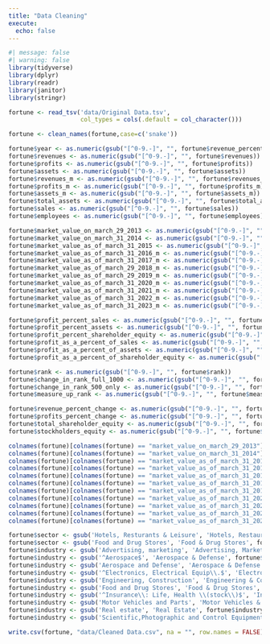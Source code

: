 ```yaml
---
title: "Data Cleaning"
execute: 
  echo: false
---
```


```r
#| message: false
#| warning: false
library(tidyverse)
library(dplyr)
library(readr)
library(janitor)
library(stringr)
```

```r
fortune <- read_tsv('data/Original Data.tsv',
                    col_types = cols(.default = col_character()))
```

```r
fortune <- clean_names(fortune,case=c('snake'))
```

```r
fortune$year <- as.numeric(gsub("[^0-9.-]", "", fortune$revenue_percent_change))
fortune$revenues <- as.numeric(gsub("[^0-9.-]", "", fortune$revenues))
fortune$profits <- as.numeric(gsub("[^0-9.-]", "", fortune$profits))
fortune$assets <- as.numeric(gsub("[^0-9.-]", "", fortune$assets))
fortune$revenues_m <- as.numeric(gsub("[^0-9.-]", "", fortune$revenues_m))
fortune$profits_m <- as.numeric(gsub("[^0-9.-]", "", fortune$profits_m))
fortune$assets_m <- as.numeric(gsub("[^0-9.-]", "", fortune$assets_m))
fortune$total_assets <- as.numeric(gsub("[^0-9.-]", "", fortune$total_assets))
fortune$sales <- as.numeric(gsub("[^0-9.-]", "", fortune$sales))
fortune$employees <- as.numeric(gsub("[^0-9.-]", "", fortune$employees))
```

```r
fortune$market_value_on_march_29_2013 <- as.numeric(gsub("[^0-9.-]", "", fortune$market_value_on_march_29_2013))
fortune$market_value_on_march_31_2014 <- as.numeric(gsub("[^0-9.-]", "", fortune$market_value_on_march_31_2014))
fortune$market_value_as_of_march_31_2015 <- as.numeric(gsub("[^0-9.-]", "", fortune$market_value_as_of_march_31_2015))
fortune$market_value_as_of_march_31_2016_m <- as.numeric(gsub("[^0-9.-]", "", fortune$market_value_as_of_march_31_2016_m))
fortune$market_value_as_of_march_31_2017_m <- as.numeric(gsub("[^0-9.-]", "", fortune$market_value_as_of_march_31_2017_m))
fortune$market_value_as_of_march_29_2018_m <- as.numeric(gsub("[^0-9.-]", "", fortune$market_value_as_of_march_29_2018_m))
fortune$market_value_as_of_march_29_2019_m <- as.numeric(gsub("[^0-9.-]", "", fortune$market_value_as_of_march_29_2019_m))
fortune$market_value_as_of_march_31_2020_m <- as.numeric(gsub("[^0-9.-]", "", fortune$market_value_as_of_march_31_2020_m))
fortune$market_value_as_of_march_31_2021_m <- as.numeric(gsub("[^0-9.-]", "", fortune$market_value_as_of_march_31_2021_m))
fortune$market_value_as_of_march_31_2022_m <- as.numeric(gsub("[^0-9.-]", "", fortune$market_value_as_of_march_31_2022_m))
fortune$market_value_as_of_march_31_2023_m <- as.numeric(gsub("[^0-9.-]", "", fortune$market_value_as_of_march_31_2023_m))
```

```r
fortune$profit_percent_sales <- as.numeric(gsub("[^0-9.-]", "", fortune$profit_percent_sales))
fortune$profit_percent_assets <- as.numeric(gsub("[^0-9.-]", "", fortune$profit_percent_assets))
fortune$profit_percent_shareholder_equity <- as.numeric(gsub("[^0-9.-]", "", fortune$profit_percent_shareholder_equity))
fortune$profit_as_a_percent_of_sales <- as.numeric(gsub("[^0-9.-]", "", fortune$profit_as_a_percent_of_sales))
fortune$profit_as_a_percent_of_assets <- as.numeric(gsub("[^0-9.-]", "", fortune$profit_as_a_percent_of_assets))
fortune$profit_as_a_percent_of_shareholder_equity <- as.numeric(gsub("[^0-9.-]", "", fortune$profit_as_a_percent_of_shareholder_equity))
```

```r
fortune$rank <- as.numeric(gsub("[^0-9.-]", "", fortune$rank))
fortune$change_in_rank_full_1000 <- as.numeric(gsub("[^0-9.-]", "", fortune$change_in_rank_full_1000))
fortune$change_in_rank_500_only <- as.numeric(gsub("[^0-9.-]", "", fortune$change_in_rank_500_only))
fortune$measure_up_rank <- as.numeric(gsub("[^0-9.-]", "", fortune$measure_up_rank))
```

```r
fortune$revenue_percent_change <- as.numeric(gsub("[^0-9.-]", "", fortune$revenue_percent_change))
fortune$profits_percent_change <- as.numeric(gsub("[^0-9.-]", "", fortune$profits_percent_change))
fortune$total_shareholder_equity <- as.numeric(gsub("[^0-9.-]", "", fortune$total_shareholder_equity))
fortune$stockholders_equity <- as.numeric(gsub("[^0-9.-]", "", fortune$stockholders_equity))
```

```r
colnames(fortune)[colnames(fortune) == "market_value_on_march_29_2013"] = "market_value_2013"
colnames(fortune)[colnames(fortune) == "market_value_on_march_31_2014"] = "market_value_2014"
colnames(fortune)[colnames(fortune) == "market_value_as_of_march_31_2015"] = "market_value_2015"
colnames(fortune)[colnames(fortune) == "market_value_as_of_march_31_2016_m"] = "market_value_2016"
colnames(fortune)[colnames(fortune) == "market_value_as_of_march_31_2017_m"] = "market_value_2017"
colnames(fortune)[colnames(fortune) == "market_value_as_of_march_31_2018_m"] = "market_value_2018"
colnames(fortune)[colnames(fortune) == "market_value_as_of_march_31_2019_m"] = "market_value_2019"
colnames(fortune)[colnames(fortune) == "market_value_as_of_march_31_2020_m"] = "market_value_2020"
colnames(fortune)[colnames(fortune) == "market_value_as_of_march_31_2021_m"] = "market_value_2021"
colnames(fortune)[colnames(fortune) == "market_value_as_of_march_31_2022_m"] = "market_value_2022"
colnames(fortune)[colnames(fortune) == "market_value_as_of_march_31_2023_m"] = "market_value_2023"
```

```r
fortune$sector <- gsub('Hotels, Resturants & Leisure', 'Hotels, Restaurants & Leisure', fortune$sector)
fortune$sector <- gsub('Food and Drug Stores', 'Food & Drug Stores', fortune$sector)
fortune$industry <- gsub('Advertising, marketing', 'Advertising, Marketing', fortune$industry)
fortune$industry <- gsub('^Aerospace$', 'Aerospace & Defense', fortune$industry)
fortune$industry <- gsub('Aerospace and Defense', 'Aerospace & Defense', fortune$industry)
fortune$industry <- gsub('^Electronics, Electrical Equip\\.$', 'Electronics, Electrical Equipment', fortune$industry)
fortune$industry <- gsub('Engineering, Construction', 'Engineering & Construction', fortune$industry)
fortune$industry <- gsub('Food and Drug Stores', 'Food & Drug Stores', fortune$industry)
fortune$industry <- gsub('^Insurance\\: Life, Health \\(stock\\)$', 'Insurance: Life, Health (Stock)', fortune$industry)
fortune$industry <- gsub('Motor Vehicles and Parts', 'Motor Vehicles & Parts', fortune$industry)
fortune$industry <- gsub('Real estate', 'Real Estate', fortune$industry)
fortune$industry <- gsub('Scientific,Photographic and Control Equipment', 'Scientific, Photographic and Control Equipment', fortune$industry)
```

```r
write.csv(fortune, "data/Cleaned Data.csv", na = "", row.names = FALSE)
```
